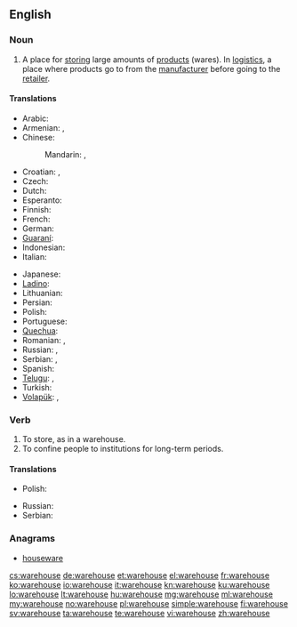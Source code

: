 ==English==
{{wikipedia}}

===Noun===
{{en-noun}}

# A place for [[store|storing]] large amounts of [[product]]s (wares). In [[logistics]], a place where products go to from the [[manufacturer]] before going to the [[retailer]].

====Translations====
{{trans-top|A place for storing large amounts of products}}
* Arabic: {{t-|ar|مخزن|m|tr=máxzan}}
* Armenian: {{t-|hy|պահեստ|tr=pahest}}, {{t|hy|ապրանքապահեստ|tr=aprank’apahest}}
* Chinese:
*: Mandarin: {{t-|cmn|倉庫|sc=Hani}}, {{t-|cmn|仓库|tr=cāngkù|sc=Hani}}
* Croatian: {{t|hr|spremnik|m}}, {{t-|hr|skladište|n}}
* Czech: {{t-|cs|sklad|m}}
* Dutch: {{t-|nl|pakhuis|n}}
* Esperanto: {{t-|eo|magazeno|xs=Esperanto}}
* Finnish: {{t+|fi|varasto}}
* French: {{t+|fr|entrepôt|m}}
* German: {{t+|de|Lager|n}}
* [[Guaraní]]: {{t|gn|almasẽ|xs=Guaraní}}
* Indonesian: {{t-|id|gudang|xs=Indonesian}}
* Italian: {{t+|it|magazzino|m}}
{{trans-mid}}
* Japanese: {{t-|ja|倉庫|tr=sōko}}
* [[Ladino]]: {{tø|lad|magazen}}
* Lithuanian: {{t|lt|sandėlys|xs=Lithuanian}}
* Persian: {{t+|fa|انبار|tr=anbâr|xs=Persian}}
* Polish: {{t+|pl|magazyn|m}}
* Portuguese: {{t+|pt|armazém|m}}
* [[Quechua]]: {{t-|qu|qullqa|xs=Quechua}}
* Romanian: {{t|ro|magazie|f}}, {{t|ro|antrepozit}} {{g|ro}}
* Russian: {{t+|ru|склад|m|tr=sklad}}, {{t|ru|хранилище|n|tr=xranílišče|sc=Cyrl}}
* Serbian: {{t-|sr|складиште|n|tr=skladište}}, {{t|sr|сместиште|n|tr=smestište}}
* Spanish: {{t+|es|almacén|m}}
* [[Telugu]]: {{t|te|గోదాము|tr=gOdaamu}}, {{t|te|గిడ్డంగి|tr=giddangi}}
* Turkish: {{t+|tr|antrepo}}
* [[Volapük]]: {{t|vo|magad}}, {{t|vo|canamagad}}
{{trans-bottom}}

===Verb===
{{en-verb|warehous|es}}

# To store, as in a warehouse.
# To confine people to institutions for long-term periods.

====Translations====
{{trans-top|To store, as in a warehouse}}
* Polish: {{t+|pl|magazynować}}
{{trans-mid}}
* Russian: {{t|ru|хранить|tr=xranít'|sc=Cyrl}}
* Serbian: {{t|sr|складиштити|tr=skladištiti}}
{{trans-bottom}}

===Anagrams===
* [[houseware#English|houseware]]

[[cs:warehouse]]
[[de:warehouse]]
[[et:warehouse]]
[[el:warehouse]]
[[fr:warehouse]]
[[ko:warehouse]]
[[io:warehouse]]
[[it:warehouse]]
[[kn:warehouse]]
[[ku:warehouse]]
[[lo:warehouse]]
[[lt:warehouse]]
[[hu:warehouse]]
[[mg:warehouse]]
[[ml:warehouse]]
[[my:warehouse]]
[[no:warehouse]]
[[pl:warehouse]]
[[simple:warehouse]]
[[fi:warehouse]]
[[sv:warehouse]]
[[ta:warehouse]]
[[te:warehouse]]
[[vi:warehouse]]
[[zh:warehouse]]